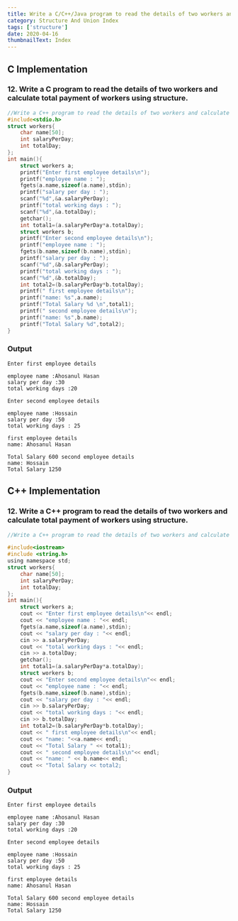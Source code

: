 ```yaml
---
title: Write a C/C++/Java program to read the details of two workers and calculate total payment of workers using structure.
category: Structure And Union Index
tags: ['structure']
date: 2020-04-16
thumbnailText: Index
---
```


## C Implementation
### 12. Write a C program to read the details of two workers and calculate total payment of workers using structure.
```c
//Write a C++ program to read the details of two workers and calculate total payment of workers using structure.
#include<stdio.h>
struct workers{
    char name[50];
    int salaryPerDay;
    int totalDay;
};
int main(){
    struct workers a;
    printf("Enter first employee details\n");
    printf("employee name : ");
    fgets(a.name,sizeof(a.name),stdin);
    printf("salary per day : ");
    scanf("%d",&a.salaryPerDay);
    printf("total working days : ");
    scanf("%d",&a.totalDay);
    getchar();
    int total1=(a.salaryPerDay*a.totalDay);
    struct workers b;
    printf("Enter second employee details\n");
    printf("employee name : ");
    fgets(b.name,sizeof(b.name),stdin);
    printf("salary per day : ");
    scanf("%d",&b.salaryPerDay);
    printf("total working days : ");
    scanf("%d",&b.totalDay);
    int total2=(b.salaryPerDay*b.totalDay);
    printf(" first employee details\n");
    printf("name: %s",a.name);
    printf("Total Salary %d \n",total1);
    printf(" second employee details\n");
    printf("name: %s",b.name);
    printf("Total Salary %d",total2);
}
```
### Output
```
Enter first employee details

employee name :Ahosanul Hasan
salary per day :30
total working days :20

Enter second employee details

employee name :Hossain
salary per day :50
total working days : 25

first employee details
name: Ahosanul Hasan

Total Salary 600 second employee details
name: Hossain
Total Salary 1250
```

## C++ Implementation
### 12. Write a C++ program to read the details of two workers and calculate total payment of workers using structure.
```c
//Write a C++ program to read the details of two workers and calculate total payment of workers using structure.

#include<iostream>
#include <string.h>
using namespace std;
struct workers{
    char name[50];
    int salaryPerDay;
    int totalDay;
};
int main(){
    struct workers a;
    cout << "Enter first employee details\n"<< endl;
    cout << "employee name : "<< endl;
    fgets(a.name,sizeof(a.name),stdin);
    cout << "salary per day : "<< endl;
    cin >> a.salaryPerDay;
    cout << "total working days : "<< endl;
    cin >> a.totalDay;
    getchar();
    int total1=(a.salaryPerDay*a.totalDay);
    struct workers b;
    cout << "Enter second employee details\n"<< endl;
    cout << "employee name : "<< endl;
    fgets(b.name,sizeof(b.name),stdin);
    cout << "salary per day : "<< endl;
    cin >> b.salaryPerDay;
    cout << "total working days : "<< endl;
    cin >> b.totalDay;
    int total2=(b.salaryPerDay*b.totalDay);
    cout << " first employee details\n"<< endl;
    cout << "name: "<<a.name<< endl;
    cout << "Total Salary " << total1);
    cout << " second employee details\n"<< endl;
    cout << "name: " << b.name<< endl;
    cout << "Total Salary << total2;
}
```
### Output
```
Enter first employee details

employee name :Ahosanul Hasan
salary per day :30
total working days :20

Enter second employee details

employee name :Hossain
salary per day :50
total working days : 25

first employee details
name: Ahosanul Hasan

Total Salary 600 second employee details
name: Hossain
Total Salary 1250
```
